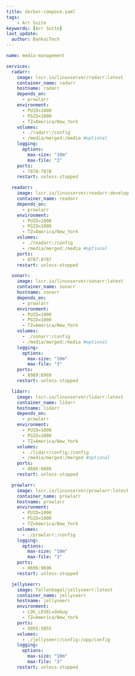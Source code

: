 ```yaml
---
title: docker-compose.yaml
tags:
    - Arr Suite
keywords: [Arr Suite]
last_update:
  author: BankaiTech
---
```


```yaml
name: media-management

services:
  radarr:
    image: lscr.io/linuxserver/radarr:latest
    container_name: radarr
    hostname: radarr
    depends_on:
      - prowlarr
    environment:
      - PUID=1000
      - PGID=1000
      - TZ=America/New_York
    volumes:
      - ./radarr:/config
      - /media/merged:/media #optional
    logging:
      options:
        max-size: "10m"
        max-file: "3"
    ports:
      - 7878:7878
    restart: unless-stopped

  readarr:
    image: lscr.io/linuxserver/readarr:develop
    container_name: readarr
    depends_on:
      - prowlarr
    environment:
      - PUID=1000
      - PGID=1000
      - TZ=America/New_York
    volumes:
      - ./readarr:/config
      - /media/merged:/media #optional
    ports:
      - 8787:8787
    restart: unless-stopped

  sonarr:
    image: lscr.io/linuxserver/sonarr:latest
    container_name: sonarr
    hostname: sonarr
    depends_on:
      - prowlarr
    environment:
      - PUID=1000
      - PGID=1000
      - TZ=America/New_York
    volumes:
      - ./sonarr:/config
      - /media/merged:/media #optional
    logging:
      options:
        max-size: "10m"
        max-file: "3"
    ports:
      - 8989:8989
    restart: unless-stopped

  lidarr:
    image: lscr.io/linuxserver/lidarr:latest
    container_name: lidarr
    hostname: lidarr
    depends_on:
      - prowlarr
    environment:
      - PUID=1000
      - PGID=1000
      - TZ=America/New_York
    volumes:
      - ./lidarr/config:/config
      - /media/merged:/merged #optional
    ports:
      - 8686:8686
    restart: unless-stopped

  prowlarr:
    image: lscr.io/linuxserver/prowlarr:latest
    container_name: prowlarr
    hostname: prowlarr
    environment:
      - PUID=1000
      - PGID=1000
      - TZ=America/New_York
    volumes:
      - ./prowlarr:/config
    logging:
      options:
        max-size: "10m"
        max-file: "3"
    ports:
      - 9696:9696
    restart: unless-stopped

  jellyseerr:
    image: fallenbagel/jellyseerr:latest
    container_name: jellyseerr
    hostname: jellyseerr
    environment:
      - LOG_LEVEL=debug
      - TZ=America/New_York
    ports:
      - 5055:5055
    volumes:
      - ./jellyseerr/config:/app/config
    logging:
      options:
        max-size: "10m"
        max-file: "3"
    restart: unless-stopped
```

<BuyMeACoffeeButton />
